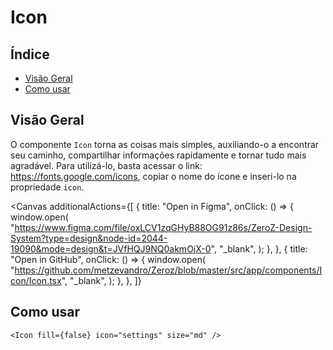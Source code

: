 

<Meta of={Icon} />

# Icon

## Índice

- [Visão Geral](#visão-geral)
- [Como usar](#como-usar)

## Visão Geral

O componente `Icon` torna as coisas mais simples, auxiliando-o a encontrar seu caminho, compartilhar informações rapidamente e tornar tudo mais agradável. Para utilizá-lo, basta acessar o link: https://fonts.google.com/icons, copiar o nome do ícone e inseri-lo na propriedade `icon`.

<Canvas
  additionalActions={[
    {
      title: "Open in Figma",
      onClick: () => {
        window.open(
          "https://www.figma.com/file/oxLCV1zqGHyB88OG91z86s/ZeroZ-Design-System?type=design&node-id=2044-19090&mode=design&t=JVfHQJ9NQ0akmOjX-0",
          "_blank",
        );
      },
    },
    {
      title: "Open in GitHub",
      onClick: () => {
        window.open(
          "https://github.com/metzevandro/Zeroz/blob/master/src/app/components/Icon/Icon.tsx",
          "_blank",
        );
      },
    },
  ]}
>
  <Story name="default" of={Icon} />
</Canvas>
<Controls />

## Como usar

```tsx
<Icon fill={false} icon="settings" size="md" />
```
